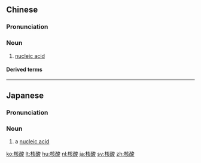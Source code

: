==Chinese==
{{zh-forms}}
{{wikipedia|lang=zh}}

===Pronunciation===
{{zh-pron
|m=hésuān
|c=hat6 syun1,wat6 syun1
|cat=n
}}

===Noun===
{{zh-noun}}

# {{lb|zh|biochemistry}} [[nucleic acid]]

====Derived terms====
{{zh-der|核糖核酸|脫氧核糖核酸|核酸酶}}

----

==Japanese==
{{wikipedia|lang=ja}}
{{ja-kanjitab|かく|さん|yomi=o}}

===Pronunciation===
{{ja-pron|acc=0|y=ko|かくさん|dev=2}}

===Noun===
{{ja-noun|かくさん}}

# {{lb|ja|genetics|biochemistry|sort=かくさん}} a [[nucleic acid]]

[[ko:核酸]]
[[lt:核酸]]
[[hu:核酸]]
[[nl:核酸]]
[[ja:核酸]]
[[sv:核酸]]
[[zh:核酸]]